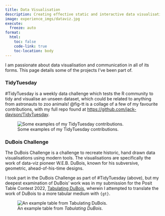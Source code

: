 ```yaml
---
title: Data Visualisation
description: Creating effective static and interactive data visualisation.
image: experience_imgs/dataviz.jpg
execute: 
  freeze: auto
format:
  html:
    toc: false
    code-link: true
    toc-location: body
---
```


I am passionate about data visualisation and communication in all of its forms. This page details some of the projects I've been part of.

### TidyTuesday

\#TidyTuesday is a weekly data challenge which tests the R community to tidy and visualise an unseen dataset, which could be related to anything from astronauts to zoo animals! @fig-tt is a collage of a few of my favourite contributions, with my full repo found at <https://github.com/jack-davison/TidyTuesday>. 

![Some examples of my TidyTuesday contributions.](experience_imgs/tidytuesday.png){#fig-tt}

### DuBois Challenge

The DuBois Challenge is a challenge to recreate historic, hand drawn data visualisations using modern tools. The visualisations are specifically the work of data-viz pioneer W.E.B. DuBois, known for his subversive, geometric, ahead-of-his-time designs.

I took part in the DuBois Challenge as part of \#TidyTuesday (above), but my deepest examination of DuBois' work was in my submission for the Posit Table Contest 2022, [Tabulating DuBois](https://jack-davison.quarto.pub/tabulating-dubois/), wherein I attempted to translate the work of DuBois to a more tabular medium with `{gt}`.

![An example table from *Tabulating DuBois*.](https://github.com/jack-davison/rstudio_table-contest_2022/raw/main/man/comparison.png){#fig-dubois}
